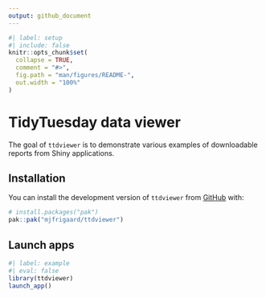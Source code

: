 ```yaml
---
output: github_document
---
```


<!-- README.md is generated from README.Rmd. Please edit that file -->

```r
#| label: setup
#| include: false
knitr::opts_chunk$set(
  collapse = TRUE,
  comment = "#>",
  fig.path = "man/figures/README-",
  out.width = "100%"
)
```

# TidyTuesday data viewer

<!-- badges: start -->
<!-- badges: end -->

The goal of `ttdviewer` is to demonstrate various examples of downloadable reports from Shiny applications. 

## Installation

You can install the development version of `ttdviewer` from [GitHub](https://github.com/) with:

``` r
# install.packages("pak")
pak::pak("mjfrigaard/ttdviewer")
```

## Launch apps

```r
#| label: example
#| eval: false
library(ttdviewer)
launch_app()
```
